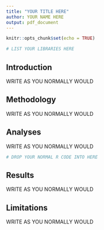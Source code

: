 ```yaml
---
title: "YOUR TITLE HERE"
author: YOUR NAME HERE
output: pdf_document
---
```


```r
knitr::opts_chunk$set(echo = TRUE)
```

```r
# LIST YOUR LIBRARIES HERE
```

## Introduction
WRITE AS YOU NORMALLY WOULD

## Methodology
WRITE AS YOU NORMALLY WOULD

## Analyses
WRITE AS YOU NORMALLY WOULD

```r
# DROP YOUR NORMAL R CODE INTO HERE
```

## Results
WRITE AS YOU NORMALLY WOULD

## Limitations
WRITE AS YOU NORMALLY WOULD

